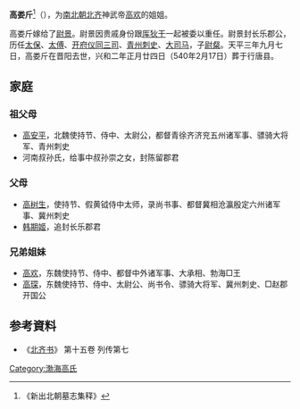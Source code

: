 {{東亞女性歷史人物
| 名稱=高娄斤
| 身份=
| 畫像=
| 說明=
| 姓=高
| 封爵=
| 位號=
| 封號=常山君
| 出生年=
| 婚年=
| 逝世年=536年<ref>《高婁斤墓誌》:「以天平三年九月七日終於晉陽。」</ref>
| 同胞姊妹=
| 父親=[[高树生|高树生]]
| 子=[[尉粲|尉粲]]
| 夫=[[尉景|尉景]]
|}}
'''高娄斤'''<ref>《新出北朝墓志集释》</ref>（{{bd|？||536年|10月6日}}），为[[南北朝|南北朝]][[北齐|北齐]]神武帝[[高欢|高欢]]的姐姐。

高娄斤嫁给了[[尉景|尉景]]。尉景因贵戚身份跟[[厙狄干|厍狄干]]一起被委以重任。尉景封长乐郡公，历任[[太保|太保]]、[[太傅|太傅]]、[[开府仪同三司|开府仪同三司]]、[[青州|青州]][[刺史|刺史]]、[[大司马|大司马]]，子[[尉粲|尉粲]]。天平三年九月七日，高娄斤在晋阳去世，兴和二年正月廿四日（540年2月17日）葬于行唐县。

==家庭==
===祖父母===
*[[高谧|高安平]]，北魏使持节、侍中、太尉公，都督青徐齐济兖五州诸军事、骠骑大将军、青州刺史
*河南叔孙氏，给事中叔孙崇之女，封陈留郡君

===父母===
*[[高树生|高树生]]，使持节、假黄钺侍中太师，录尚书事、都督冀相沧瀛殷定六州诸军事、冀州刺史
*[[韩期姬|韩期姬]]，追封长乐郡君

===兄弟姐妹===
*[[高欢|高欢]]，东魏使持节、侍中、都督中外诸军事、大承相、勃海□王
*[[高琛|高琛]]，东魏使持节、侍中、太尉公、尚书令、骠骑大将军、冀州刺史、□赵郡开国公

== 参考資料 ==
{{reflist}}
*《[[北齐书|北齐书]]》 第十五卷 列传第七

[[Category:渤海高氏|Category:渤海高氏]]